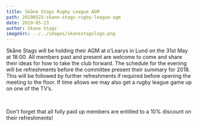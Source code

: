 ```yaml
---
title: Skåne Stags Rugby League AGM
path: 20190523-skane-stags-rugby-league-agm
date: 2019-05-23
author: Skane Stags
imageSrc: ../../images/skanestagslogo.png
---
```

Skåne Stags will be holding their AGM at o’Learys in Lund on the 31st May at 18:00. All members past and present are welcome to come and share their ideas for how to take the club forward. The schedule for the evening will be refreshments before the committee present their summary for 2018. This will be followed by further refreshments if required before opening the meeting to the floor. If time allows we may also get a rugby league game up on one of the TV’s.

<br />

Don’t forget that all fully paid up members are entitled to a 10% discount on their refreshments!